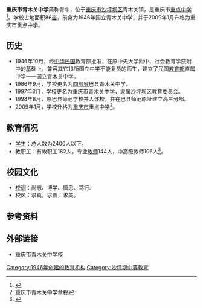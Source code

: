 {{Infobox School
| name         = 重庆市青木关中学
| other_name     = Chongqing Qingmuguan Middle School
| image        = 
| motto        = 尚志、博学、慎思、笃行<ref>{{cite news |title="登高自卑""君子不器" 这些重庆中学校训好励志 |url=http://news.eastday.com/society/2013-06-04/293142.html |language=zh |author=华龙网 |publisher=东方网 |date=2013-06-04 |accessdate=2016-04-29 |archive-date=2020-10-23 |archive-url=https://web.archive.org/web/20201023085603/http://news.eastday.com/society/2013-06-04/293142.html |dead-url=no }}</ref>
| established    = 1946年
| type         = [[公立|公立]]中学
| religion      = 
| affiliation    =
| district      = {{CHN}}[[重庆市|重庆市]][[沙坪坝区|沙坪坝区]]
| grades       = 
| president     = 徐若颖
| principal     = 张昌福
| dean        = 
| college      = 
| area        = 86[[亩|亩]]
| sc         =
| cs         =
| faculty      = 
| staff       = 
| students     = 2000余人
| athletics    = 
| conference   = 
| colors      = 
| mascot      = 
| magazine     = 
| free_label   = 
| free_text    = 
| free_label2  = 
| free_text2   = 
| free_label3  = 
| free_text3   = 
| address     = [[重庆|重庆]][[沙区|沙区]][[青木关镇|青木关镇]]新青路315号
| website     = [http://www.qmgzx.com/index.asp]
}}
'''重庆市青木关中学'''简称青中，位于[[重庆市|重庆市]][[沙坪坝区|沙坪坝区]]青木关镇，是重庆市[[重点中学|重点中学]]<ref>{{cite web |url= http://www.cq.gov.cn/publicinfo/web/views/Show!detail.action?sid=1032005 |title= 《重庆市人民政府关于同意重庆市青木关中学等11所学校为市级重点中学的批复 |language= zh |date= 2009-01-12 |accessdate= 2016-04-29 |publisher= 重庆市人民政府 |archive-date= 2018-02-21 |archive-url= https://web.archive.org/web/20180221035542/http://www.cq.gov.cn/publicinfo/web/views/Show!detail.action?sid=1032005 |dead-url= no }}</ref>。学校占地面积86[[亩|亩]]，前身为1946年国立青木关中学，并于2009年1月升格为重庆市重点中学。

==历史==
*1946年10月，经[[中华民国|中华民国]]教育部批准，在原中央大学附中、社会教育学院附中的基础上，兼容其它13所国立中学不能复员的师生，建立了民国[[中华人民共和国教育部|教育部]]直属中学——国立青木关中学。
*1986年9月，学校更名为[[四川省|四川省]]巴县青木关中学。
*1997年3月，学校更名为重庆市青木关中学，隶属[[沙坪坝区教育委员会|沙坪坝区教育委员会]]。
*1998年8月，原巴县师范学校并入该校，并在巴县师范原址建立高三分部。
*2009年1月，学校升格为[[重庆市|重庆市]]重点中学<ref>重庆市青木关中学章程</ref>。

== 教育情况 ==
*[[学生|学生]]：总人数为2400人以下。
*教职工：有教职工182人，专业[[教师|教师]]144人，中高级教师106人<ref>{{cite web |url=http://www.qmgzx.com/ClassArticleSingleShow.Asp?ClassID=355 |title=青木关中学简介 |accessdate=2016-04-29 |publisher=重庆市青木关中学 |archive-url=https://web.archive.org/web/20190630211154/http://www.qmgzx.com/ClassArticleSingleShow.Asp?ClassID=355 |archive-date=2019-06-30 |dead-url=yes }}</ref>。

==校园文化==
*[[校训|校训]]：尚志、博学、慎思、笃行.
*校风：求真，求善，求美。

==参考资料==
{{reflist}}

==外部链接==
*[https://web.archive.org/web/20160531204722/http://www.qmgzx.com/index.asp 重庆市青木关中学校]

{{Authority control}}
[[Category:1946年创建的教育机构|Category:1946年创建的教育机构]]
[[Category:沙坪坝中等教育|Category:沙坪坝中等教育]]